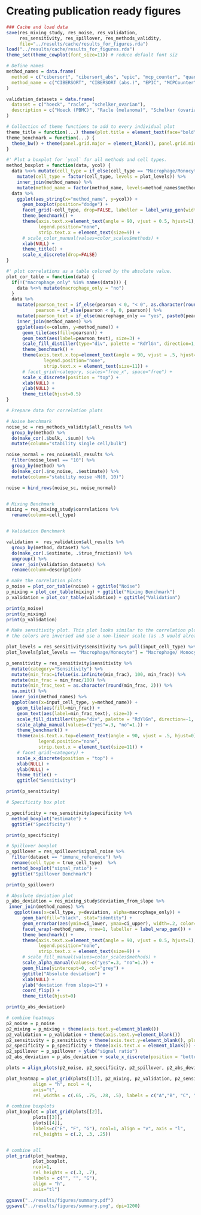 # Creating publication ready figures
```r
### Cache and load data
save(res_mixing_study, res_noise, res_validation, 
     res_sensitivity, res_spillover, res_methods_validity,
     file="../results/cache/results_for_figures.rda")
load("../results/cache/results_for_figures.rda")
theme_set(theme_cowplot(font_size=11)) # reduce default font siz
```

```r
# Define names
method_names = data.frame(
  method = c("cibersort", "cibersort_abs", "epic", "mcp_counter", "quantiseq", "timer", "xcell"),
  method_name = c("CIBERSORT", "CIBERSORT (abs.)", "EPIC", "MCPCounter", "quanTIseq", "TIMER", "xCell")
)

validation_datasets = data.frame(
  dataset = c("hoeck", "racle", "schelker_ovarian"),
  description = c("Hoeck (PBMC)", "Racle (melanoma)", "Schelker (ovarian)")
)
```

```r
# Collection of theme functions to add to every individual plot
theme_title = function(...) theme(plot.title = element_text(face="bold", size=11, ...))
theme_benchmark = function(...) {
  theme_bw() + theme(panel.grid.major = element_blank(), panel.grid.minor = element_blank(), ...)
}

```


```r
#' Plot a boxplot for `ycol` for all methods and cell types. 
method_boxplot = function(data, ycol) {
  data %<>% mutate(cell_type = if_else(cell_type == "Macrophage/Monocyte", "Macrophage/ Monocyte", cell_type)) %>%
    mutate(cell_type = factor(cell_type, levels = plot_levels)) %>%
    inner_join(method_names) %>% 
    mutate(method_name = factor(method_name, levels=method_names$method_name))
  data %>% 
    ggplot(aes_string(x="method_name", y=ycol)) + 
      geom_boxplot(position="dodge") + 
      facet_grid(~cell_type, drop=FALSE, labeller = label_wrap_gen(width=15)) + 
      theme_benchmark() + 
      theme(axis.text.x=element_text(angle = 90, vjust = 0.5, hjust=1),
            legend.position="none",
            strip.text.x = element_text(size=9)) +
      # scale_color_manual(values=color_scales$methods) +
      xlab(NULL) +
      theme_title() + 
      scale_x_discrete(drop=FALSE)
}

```


```r
#' plot correlations as a table colored by the absolute value. 
plot_cor_table = function(data) {
  if(!("macrophage_only" %in% names(data))) {
    data %<>% mutate(macrophage_only = "no")
  }
  data %>% 
    mutate(pearson_text = if_else(pearson < 0, "< 0", as.character(round(pearson, 2))),
           pearson = if_else(pearson < 0, 0, pearson)) %>%
    mutate(pearson_text = if_else(macrophage_only == "yes", paste0(pearson_text, "*"), pearson_text)) %>% 
    inner_join(method_names) %>%
    ggplot(aes(x=column, y=method_name)) + 
      geom_tile(aes(fill=pearson)) + 
      geom_text(aes(label=pearson_text), size=3) + 
      scale_fill_distiller(type="div", palette = "RdYlGn", direction=1, values=c(0,1)) + 
      theme_benchmark() + 
      theme(axis.text.x.top=element_text(angle = 90, vjust = .5, hjust=0),
              legend.position="none",
              strip.text.x = element_text(size=11)) + 
      # facet_grid(~category, scales="free_x", space="free") + 
      scale_x_discrete(position = "top") + 
      xlab(NULL) + 
      ylab(NULL) + 
      theme_title(hjust=0.5)
}

```


```r
# Prepare data for correlation plots

# Noise benchmark
noise_sc = res_methods_validity$all_results %>% 
  group_by(method) %>% 
  do(make_cor(.$bulk, .$sum)) %>% 
  mutate(column="stability single cell/bulk")

noise_normal = res_noise$all_results %>%
  filter(noise_level == "10") %>% 
  group_by(method) %>% 
  do(make_cor(.$no_noise, .$estimate)) %>%
  mutate(column="stability noise ~N(0, 10)")

noise = bind_rows(noise_sc, noise_normal)


# Mixing Benchmark
mixing = res_mixing_study$correlations %>% 
  rename(column=cell_type)


# Validation Benchmark

validation =  res_validation$all_results %>%
  group_by(method, dataset) %>% 
  do(make_cor(.$estimate, .$true_fraction)) %>% 
  ungroup() %>% 
  inner_join(validation_datasets) %>%
  rename(column=description) 
```



```r
# make the correlation plots
p_noise = plot_cor_table(noise) + ggtitle("Noise")
p_mixing = plot_cor_table(mixing) + ggtitle("Mixing Benchmark")
p_validation = plot_cor_table(validation) + ggtitle("Validation")

print(p_noise)
print(p_mixing)
print(p_validation)
```

```r
# Make sensitivity plot. This plot looks similar to the correlation plots, however
# the colors are inversed and use a non-linear scale (as .5 would already be really bad)

plot_levels = res_sensitivity$sensitivity %>% pull(input_cell_type) %>% unique()
plot_levels[plot_levels == "Macrophage/Monocyte"] = "Macrophage/ Monocyte"

p_sensitivity = res_sensitivity$sensitivity %>%
  mutate(category="Sensitivity") %>%
  mutate(min_frac=ifelse(is.infinite(min_frac), 100, min_frac)) %>% 
  mutate(min_frac = min_frac/100) %>%
  mutate(min_frac_text = as.character(round(min_frac, 2))) %>% 
  na.omit() %>%
  inner_join(method_names) %>%
  ggplot(aes(x=input_cell_type, y=method_name)) + 
    geom_tile(aes(fill=min_frac)) + 
    geom_text(aes(label=min_frac_text), size=3) + 
    scale_fill_distiller(type="div", palette = "RdYlGn", direction=-1, values=c(0, .02, .1, 1)) +
    scale_alpha_manual(values=c("yes"=.3, "no"=1.)) + 
    theme_benchmark() + 
    theme(axis.text.x.top=element_text(angle = 90, vjust = .5, hjust=0),
            legend.position="none",
            strip.text.x = element_text(size=11)) + 
    # facet_grid(~category) + 
    scale_x_discrete(position = "top") + 
    xlab(NULL) + 
    ylab(NULL) +
    theme_title() + 
    ggtitle("Sensitivity")

print(p_sensitivity)
```




```r
# Specificity box plot

p_specificity = res_sensitivity$specificity %>%
  method_boxplot("estimate") + 
  ggtitle("Specificity") 

print(p_specificity)
```

```r
# Spillover boxplot
p_spillover = res_spillover$signal_noise %>% 
  filter(dataset == "immune_reference") %>% 
  rename(cell_type = true_cell_type)  %>% 
  method_boxplot("signal_ratio") + 
  ggtitle("Spillover Benchmark")

print(p_spillover)
```


```r
# Absolute deviation plot
p_abs_deviation = res_mixing_study$deviation_from_slope %>% 
 inner_join(method_names) %>% 
   ggplot(aes(x=cell_type, y=deviation, alpha=macrophage_only)) +
      geom_bar(fill="black", stat="identity") +
      geom_errorbar(aes(ymin=ci_lower, ymax=ci_upper), width=.2, color="red") +
      facet_wrap(~method_name, nrow=1, labeller = label_wrap_gen()) +
      theme_benchmark() + 
      theme(axis.text.x=element_text(angle = 90, vjust = 0.5, hjust=1),
            legend.position="none",
            strip.text.x = element_text(size=9)) +
      # scale_fill_manual(values=color_scales$methods) +
      scale_alpha_manual(values=c("yes"=.3, "no"=1.)) +
      geom_hline(yintercept=0, col="grey") + 
      ggtitle("Absolute deviation") + 
      xlab(NULL) + 
      ylab("deviation from slope=1") + 
      coord_flip() + 
      theme_title(hjust=0)  

print(p_abs_deviation)
```


```r
# combine heatmaps
p2_noise = p_noise 
p2_mixing = p_mixing + theme(axis.text.y=element_blank())
p2_validation = p_validation + theme(axis.text.y=element_blank()) 
p2_sensitivity = p_sensitivity + theme(axis.text.y=element_blank(), plot.margin = margin(l=1, unit = "cm"))
p2_specificity = p_specificity + theme(axis.text.x = element_blank()) + ylab("predicted fraction")
p2_spillover = p_spillover + ylab("signal ratio")
p2_abs_deviation = p_abs_deviation + scale_x_discrete(position = "bottom") 

plots = align_plots(p2_noise, p2_specificity, p2_spillover, p2_abs_deviation, align="v", axis="l")

plot_heatmap = plot_grid(plots[[1]], p2_mixing, p2_validation, p2_sensitivity,
          align = "h", ncol = 4,
          axis="t",
          rel_widths = c(.65, .75, .28, .5), labels = c("A","B", "C", "D"))

# combine boxplots
plot_boxplot = plot_grid(plots[[2]],
          plots[[3]],
          plots[[4]], 
          labels=c("E", "F", "G"), ncol=1, align = "v", axis = "l",
          rel_heights = c(.2, .3, .25))


# combine all
plot_grid(plot_heatmap,
          plot_boxplot,
          ncol=1,
          rel_heights = c(.3, .7),
          labels = c("", "", "G"), 
          align = "h",
          axis="tl")

ggsave("../results/figures/summary.pdf")
ggsave("../results/figures/summary.png", dpi=1200)
```